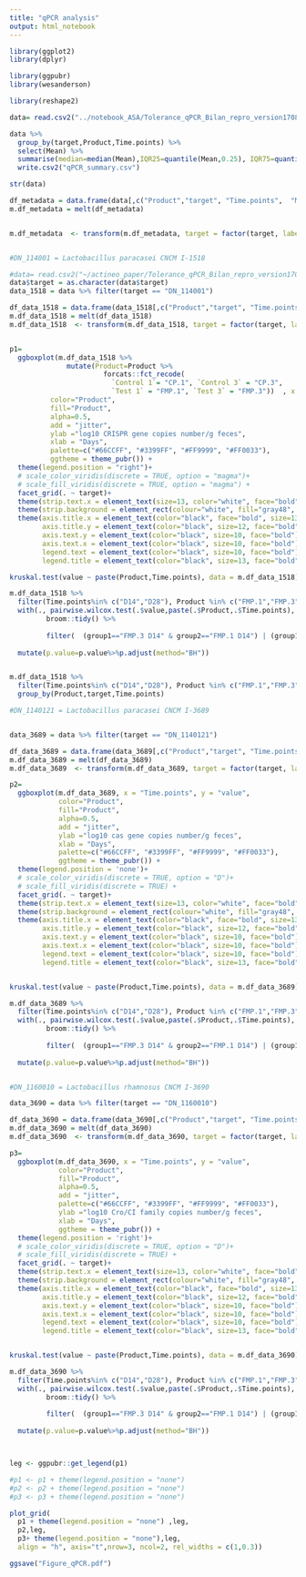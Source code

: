 ```yaml
---
title: "qPCR analysis"
output: html_notebook
---
```


```r

library(ggplot2)
library(dplyr)

library(ggpubr)
library(wesanderson)

library(reshape2)


```



```r



data= read.csv2("../notebook_ASA/Tolerance_qPCR_Bilan_repro_version170804_final_modif260419.csv")

data %>% 
  group_by(target,Product,Time.points) %>% 
  select(Mean) %>% 
  summarise(median=median(Mean),IQR25=quantile(Mean,0.25), IQR75=quantile(Mean,0.75)) %>%
  write.csv2("qPCR_summary.csv")

str(data)

df_metadata = data.frame(data[,c("Product","target", "Time.points",  "Mean")])
m.df_metadata = melt(df_metadata)


m.df_metadata  <- transform(m.df_metadata, target = factor(target, labels=c("Lactobacillus paracasei CNCM I-1518", "Lactobacillus paracasei CNCM I-3689", "Lactobacillus rhamnosus CNCM I-3690"), ordered =TRUE))



```



```r


#DN_114001 = Lactobacillus paracasei CNCM I-1518

#data= read.csv2("~/actineo_paper/Tolerance_qPCR_Bilan_repro_version170804_final_modif260419.csv")
data$target = as.character(data$target)
data_1518 = data %>% filter(target == "DN_114001")

df_data_1518 = data.frame(data_1518[,c("Product","target", "Time.points",  "Mean")])
m.df_data_1518 = melt(df_data_1518)
m.df_data_1518  <- transform(m.df_data_1518, target = factor(target, labels=c("Lactobacillus paracasei CNCM I-1518"), ordered =TRUE))


p1=
  ggboxplot(m.df_data_1518 %>% 
              mutate(Product=Product %>% 
                       forcats::fct_recode(
                         `Control 1`= "CP.1", `Control 3` = "CP.3",
                         `Test 1` = "FMP.1", `Test 3` = "FMP.3"))  , x = "Time.points", y = "value",
          color="Product",
          fill="Product",
          alpha=0.5,
          add = "jitter",
          ylab ="log10 CRISPR gene copies number/g feces",
          xlab = "Days",
          palette=c("#66CCFF", "#3399FF", "#FF9999", "#FF0033"),
          ggtheme = theme_pubr()) +
  theme(legend.position = "right")+
  # scale_color_viridis(discrete = TRUE, option = "magma")+
  # scale_fill_viridis(discrete = TRUE, option = "magma") +
  facet_grid(. ~ target)+
  theme(strip.text.x = element_text(size=13, color="white", face="bold")) +
  theme(strip.background = element_rect(colour="white", fill="gray48", linetype="solid"))+
  theme(axis.title.x = element_text(color="black", face="bold", size=13),
        axis.title.y = element_text(color="black", size=12, face="bold"),
        axis.text.y = element_text(color="black", size=10, face="bold"),
        axis.text.x = element_text(color="black", size=10, face="bold"),
        legend.text = element_text(color="black", size=10, face="bold"),
        legend.title = element_text(color="black", size=13, face="bold"))

kruskal.test(value ~ paste(Product,Time.points), data = m.df_data_1518)

m.df_data_1518 %>%
  filter(Time.points%in% c("D14","D28"), Product %in% c("FMP.1","FMP.3")) %>%
  with(., pairwise.wilcox.test(.$value,paste(.$Product,.$Time.points), data=. , p.adjust.method = "non") %>% 
         broom::tidy() %>%
         
         filter(  (group1=="FMP.3 D14" & group2=="FMP.1 D14") | (group1=="FMP.3 D28" & group2=="FMP.1 D28")  )) %>%
  
  mutate(p.value=p.value%>%p.adjust(method="BH"))


m.df_data_1518 %>%
  filter(Time.points%in% c("D14","D28"), Product %in% c("FMP.1","FMP.3")) %>%
  group_by(Product,target,Time.points)

```




```r


#DN_1140121 = Lactobacillus paracasei CNCM I-3689


data_3689 = data %>% filter(target == "DN_1140121")

df_data_3689 = data.frame(data_3689[,c("Product","target", "Time.points",  "Mean")])
m.df_data_3689 = melt(df_data_3689)
m.df_data_3689  <- transform(m.df_data_3689, target = factor(target, labels=c("Lactobacillus paracasei CNCM I-3689"), ordered =TRUE))

p2=
  ggboxplot(m.df_data_3689, x = "Time.points", y = "value",
            color="Product",
            fill="Product",
            alpha=0.5,
            add = "jitter",
            ylab ="log10 cas gene copies number/g feces",
            xlab = "Days",
            palette=c("#66CCFF", "#3399FF", "#FF9999", "#FF0033"),
            ggtheme = theme_pubr()) +
  theme(legend.position = 'none')+
  # scale_color_viridis(discrete = TRUE, option = "D")+
  # scale_fill_viridis(discrete = TRUE) +
  facet_grid(. ~ target)+
  theme(strip.text.x = element_text(size=13, color="white", face="bold")) +
  theme(strip.background = element_rect(colour="white", fill="gray48", linetype="solid"))+
  theme(axis.title.x = element_text(color="black", face="bold", size=13),
        axis.title.y = element_text(color="black", size=12, face="bold"),
        axis.text.y = element_text(color="black", size=10, face="bold"),
        axis.text.x = element_text(color="black", size=10, face="bold"),
        legend.text = element_text(color="black", size=10, face="bold"),
        legend.title = element_text(color="black", size=13, face="bold"))


kruskal.test(value ~ paste(Product,Time.points), data = m.df_data_3689)

m.df_data_3689 %>%
  filter(Time.points%in% c("D14","D28"), Product %in% c("FMP.1","FMP.3")) %>%
  with(., pairwise.wilcox.test(.$value,paste(.$Product,.$Time.points), data=. , p.adjust.method = "non") %>% 
         broom::tidy() %>%
         
         filter(  (group1=="FMP.3 D14" & group2=="FMP.1 D14") | (group1=="FMP.3 D28" & group2=="FMP.1 D28")  )) %>%
  
  mutate(p.value=p.value%>%p.adjust(method="BH"))



```



```r



#DN_1160010 = Lactobacillus rhamnosus CNCM I-3690

data_3690 = data %>% filter(target == "DN_1160010")

df_data_3690 = data.frame(data_3690[,c("Product","target", "Time.points",  "Mean")])
m.df_data_3690 = melt(df_data_3690)
m.df_data_3690  <- transform(m.df_data_3690, target = factor(target, labels=c("Lactobacillus rhamnosus CNCM I-3690"), ordered =TRUE))

p3=
  ggboxplot(m.df_data_3690, x = "Time.points", y = "value",
            color="Product",
            fill="Product",
            alpha=0.5,
            add = "jitter",
            palette=c("#66CCFF", "#3399FF", "#FF9999", "#FF0033"),
            ylab ="log10 Cro/CI family copies number/g feces",
            xlab = "Days",
            ggtheme = theme_pubr()) +
  theme(legend.position = 'right')+
  # scale_color_viridis(discrete = TRUE, option = "D")+
  # scale_fill_viridis(discrete = TRUE) +
  facet_grid(. ~ target)+
  theme(strip.text.x = element_text(size=13, color="white", face="bold")) +
  theme(strip.background = element_rect(colour="white", fill="gray48", linetype="solid"))+
  theme(axis.title.x = element_text(color="black", face="bold", size=13),
        axis.title.y = element_text(color="black", size=12, face="bold"),
        axis.text.y = element_text(color="black", size=10, face="bold"),
        axis.text.x = element_text(color="black", size=10, face="bold"),
        legend.text = element_text(color="black", size=10, face="bold"),
        legend.title = element_text(color="black", size=13, face="bold"))


kruskal.test(value ~ paste(Product,Time.points), data = m.df_data_3690)

m.df_data_3690 %>%
  filter(Time.points%in% c("D14","D28"), Product %in% c("FMP.1","FMP.3")) %>%
  with(., pairwise.wilcox.test(.$value,paste(.$Product,.$Time.points), data=. , p.adjust.method = "non") %>% 
         broom::tidy() %>%
         
         filter(  (group1=="FMP.3 D14" & group2=="FMP.1 D14") | (group1=="FMP.3 D28" & group2=="FMP.1 D28")  )) %>%
  
  mutate(p.value=p.value%>%p.adjust(method="BH"))




```






```r


leg <- ggpubr::get_legend(p1)

#p1 <- p1 + theme(legend.position = "none")
#p2 <- p2 + theme(legend.position = "none")
#p3 <- p3 + theme(legend.position = "none")

plot_grid(
  p1 + theme(legend.position = "none") ,leg,
  p2,leg,
  p3+ theme(legend.position = "none"),leg, 
  align = "h", axis="t",nrow=3, ncol=2, rel_widths = c(1,0.3))

ggsave("Figure_qPCR.pdf")


```

